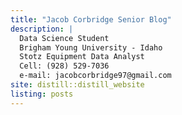 ```yaml
---
title: "Jacob Corbridge Senior Blog"
description: |
  Data Science Student
  Brigham Young University - Idaho
  Stotz Equipment Data Analyst
  Cell: (928) 529-7036
  e-mail: jacobcorbridge97@gmail.com
site: distill::distill_website
listing: posts
---
```

